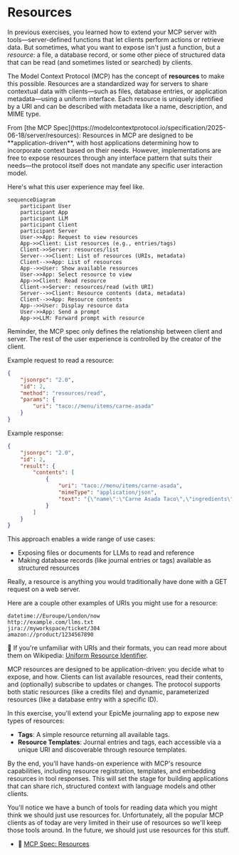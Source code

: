 # Resources

<EpicVideo url="https://www.epicai.pro/workshops/day-1-2-mcp-fundamentals/intro~xrkgx" />

In previous exercises, you learned how to extend your MCP server with
tools—server-defined functions that let clients perform actions or retrieve
data. But sometimes, what you want to expose isn't just a function, but a
_resource_: a file, a database record, or some other piece of structured data
that can be read (and sometimes listed or searched) by clients.

The Model Context Protocol (MCP) has the concept of **resources** to make this
possible. Resources are a standardized way for servers to share contextual data
with clients—such as files, database entries, or application metadata—using a
uniform interface. Each resource is uniquely identified by a URI and can be
described with metadata like a name, description, and MIME type.

<callout-success>
	From [the MCP
	Spec](https://modelcontextprotocol.io/specification/2025-06-18/server/resources):
	Resources in MCP are designed to be **application-driven**, with host
	applications determining how to incorporate context based on their needs.
	However, implementations are free to expose resources through any interface
	pattern that suits their needs—the protocol itself does not mandate any
	specific user interaction model.
</callout-success>

Here's what this user experience may feel like.

```mermaid
sequenceDiagram
	participant User
	participant App
	participant LLM
	participant Client
	participant Server
	User->>App: Request to view resources
	App->>Client: List resources (e.g., entries/tags)
	Client->>Server: resources/list
	Server-->>Client: List of resources (URIs, metadata)
	Client-->>App: List of resources
	App-->>User: Show available resources
	User->>App: Select resource to view
	App->>Client: Read resource
	Client->>Server: resources/read (with URI)
	Server-->>Client: Resource contents (data, metadata)
	Client-->>App: Resource contents
	App-->>User: Display resource data
	User->>App: Send a prompt
	App->>LLM: Forward prompt with resource
```

<callout-warning>
	Reminder, the MCP spec only defines the relationship between client and
	server. The rest of the user experience is controlled by the creator of the
	client.
</callout-warning>

Example request to read a resource:

```json
{
	"jsonrpc": "2.0",
	"id": 2,
	"method": "resources/read",
	"params": {
		"uri": "taco://menu/items/carne-asada"
	}
}
```

Example response:

```json
{
	"jsonrpc": "2.0",
	"id": 2,
	"result": {
		"contents": [
			{
				"uri": "taco://menu/items/carne-asada",
				"mimeType": "application/json",
				"text": "{\"name\":\"Carne Asada Taco\",\"ingredients\":[\"steak\",\"tortilla\",\"onion\",\"cilantro\"],\"instructions\":\"Grill the steak, chop into small pieces, serve on warm tortillas\"}"
			}
		]
	}
}
```

This approach enables a wide range of use cases:

- Exposing files or documents for LLMs to read and reference
- Making database records (like journal entries or tags) available as structured
  resources

<callout-success>
	Really, a resource is anything you would traditionally have done with a GET
	request on a web server.
</callout-success>

Here are a couple other examples of URIs you might use for a resource:

```
datetime://Euroupe/London/now
http://example.com/llms.txt
jira://myworkspace/ticket/304
amazon://product/1234567890
```

📜 If you're unfamiliar with URIs and their formats, you can read more about
them on Wikipedia:
[Uniform Resource Identifier](https://en.wikipedia.org/wiki/Uniform_Resource_Identifier).

MCP resources are designed to be application-driven: you decide what to expose,
and how. Clients can list available resources, read their contents, and
(optionally) subscribe to updates or changes. The protocol supports both static
resources (like a credits file) and dynamic, parameterized resources (like a
database entry with a specific ID).

In this exercise, you'll extend your EpicMe journaling app to expose new types
of resources:

- **Tags**: A simple resource returning all available tags.
- **Resource Templates**: Journal entries and tags, each accessible via a
  unique URI and discoverable through resource templates.

By the end, you'll have hands-on experience with MCP's resource capabilities,
including resource registration, templates, and embedding resources in tool
responses. This will set the stage for building applications that can share
rich, structured context with language models and other clients.

<callout-warning>
	You'll notice we have a bunch of tools for reading data which you might think
	we should just use resources for. Unfortunately, all the popular MCP clients
	as of today are very limited in their use of resources so we'll keep those
	tools around. In the future, we should just use resources for this stuff.
</callout-warning>

- 📜
  [MCP Spec: Resources](https://modelcontextprotocol.io/specification/2025-06-18/server/resources)
